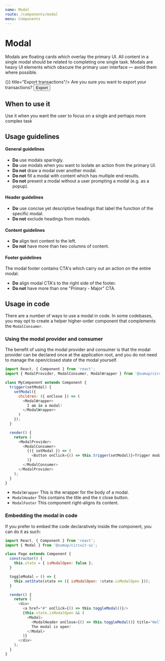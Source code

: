```yaml
---
name: Modal
route: /components/modal
menu: Components
---
```



# Modal

Modals are floating cards which overlay the primary UI. All content in a single
modal should be related to completing one single task. Modals are heavy UI
elements which obscure the primary user interface — avoid them where possible.

<Playground wrapper={Wrapper}>
  <ModalWrapper>
    <ModalHeader onClose={() => {}} title="Export transactions"/>
    <Text>Are you sure you want to export your transactions?</Text>
    <ModalFooter><Button primary>Export</Button></ModalFooter>
  </ModalWrapper>
</Playground>

## When to use it

Use it when you want the user to focus on a single and perhaps more complex task

## Usage guidelines

#### General guidelines

- **Do** use modals sparingly.
- **Do** use modals when you want to isolate an action from the primary UI.
- **Do not** draw a modal over another modal.
- **Do not** fill a modal with content which has multiple end results.
- **Do not** present a modal without a user prompting a modal (e.g. as a popup).

#### Header guidelines

- **Do** use concise yet descriptive headings that label the function of the specific modal.
- **Do not** exclude headings from modals.

#### Content guidelines

- **Do** align text content to the left.
- **Do not** have more than two columns of content.

#### Footer guidelines

The modal footer contains CTA's which carry out an action on the entire modal.

- **Do** align modal CTA's to the right side of the footer.
- **Do not** have more than one "Primary - Major" CTA.

## Usage in code

There are a number of ways to use a modal in code. In some codebases, you
may opt to create a helper higher-order component that complements the
`ModalConsumer`.

### Using the modal provider and consumer

The benefit of using the modal provider and consumer is that the modal provider
can be declared once at the application root, and you do not need to manage
the open/closed state of the modal yourself.

```javascript
import React, { Component } from 'react';
import { ModalProvider, ModalConsumer, ModalWrapper } from '@sumup/circuit-ui';

class MyComponent extends Component {
  trigger(setModal) {
    setModal({
      children: ({ onClose }) => (
        <ModalWrapper>
          I am in a modal! 
        </ModalWrapper> 
      ) 
    });
  }

  render() {
    return (
      <ModalProvider>
        <ModalConsumer>
          {({ setModal }) => (
            <Button onClick={() => this.trigger(setModal)}>Trigger modal</Button>
          )}
        </ModalConsumer>
      </ModalProvider>
    );
  }
}
```

- `ModalWrapper` This is the wrapper for the body of a modal.
- `ModalHeader` This contains the title and the `X` close button.
- `ModalFooter` This component right-aligns its content.


### Embedding the modal in code

If you prefer to embed the code declaratively inside the component, you can
do it as such:

```javascript
import React, { Component } from 'react';
import { Modal } from '@sumup/circuit-ui';

class Page extends Component {
  constructor() {
    this.state = { isModalOpen: false };
  }

  toggleModal = () => {
    this.setState(state => ({ isModalOpen: !state.isModalOpen }));
  }

  render() {
    return (
      <div>
        <a href="#" onClick={() => this.toggleModal()}/>
        {this.state.isModalOpen && (
          <Modal>
            <ModalHeader onClose={() => this.toggleModal()} title="Hello"/>
            The modal is open!
          </Modal>
        )}
      </div>
    );
  }
}
```

